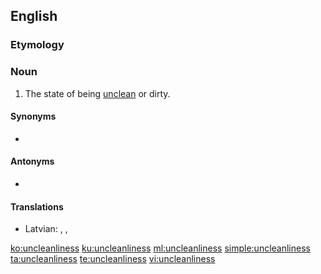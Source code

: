 ==English==

===Etymology===
{{suffix|en|uncleanly|ness}}

===Noun===
{{en-noun|~|es}}

# The state of being [[unclean]] or dirty.

====Synonyms====
* {{l|en|uncleanness}}

====Antonyms====
* {{l|en|cleanliness}}

====Translations====
{{trans-top|state of being unclean, dirty}}
* Latvian: {{t|lv|netīrība}}, {{t|lv|netīrīgums}}, {{t|lv|nespodrība}}
{{trans-mid}}
{{trans-bottom}}

[[ko:uncleanliness]]
[[ku:uncleanliness]]
[[ml:uncleanliness]]
[[simple:uncleanliness]]
[[ta:uncleanliness]]
[[te:uncleanliness]]
[[vi:uncleanliness]]
